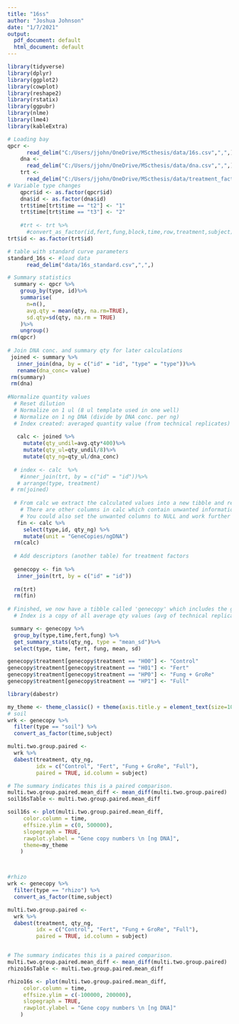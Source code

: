 ```yaml
---
title: "16ss"
author: "Joshua Johnson"
date: "1/7/2021"
output:
  pdf_document: default
  html_document: default
---
```


<!-- Packages -->

```r
library(tidyverse)
library(dplyr)
library(ggplot2)
library(cowplot)
library(reshape2)
library(rstatix)
library(ggpubr)
library(nlme)
library(lme4)
library(kableExtra)
```

<!-- Data load -->
```r
# Loading bay
qpcr <- 
      read_delim("C:/Users/jjohn/OneDrive/MScthesis/data/16s.csv",",",) #gene copy numbers from qpcr instrument
    dna <- 
      read_delim("C:/Users/jjohn/OneDrive/MScthesis/data/dna.csv",",",) # dna concentration of samples
    trt <-
      read_delim("C:/Users/jjohn/OneDrive/MScthesis/data/treatment_factors.csv",",",) #treatment index
# Variable type changes 
    qpcr$id <- as.factor(qpcr$id)
    dna$id <- as.factor(dna$id)
    trt$time[trt$time == "t2"] <- "1"
    trt$time[trt$time == "t3"] <- "2"
    
    #trt <- trt %>%
      #convert_as_factor(id,fert,fung,block,time,row,treatment,subject) # easier when more than one needs to change
trt$id <- as.factor(trt$id)

# table with standard curve parameters
standard_16s <- #load data
      read_delim("data/16s_standard.csv",",",)


```


    
<!-- Data mangling -->
```r
# Summary statistics
  summary <- qpcr %>%
    group_by(type, id)%>%                                    
    summarise(
      n=n(),
      avg.qty = mean(qty, na.rm=TRUE),
      sd.qty=sd(qty, na.rm = TRUE) 
    )%>% 
    ungroup()
 rm(qpcr)
 
# Join DNA conc. and summary qty for later calculations  
 joined <- summary %>% 
   inner_join(dna, by = c("id" = "id", "type" = "type"))%>% 
   rename(dna_conc= value)
 rm(summary)
 rm(dna)
 
#Normalize quantity values
  # Reset dilution
  # Normalize on 1 ul (8 ul template used in one well)
  # Normalize on 1 ng DNA (divide by DNA conc. per ng)
  # Index created: averaged quantity value (from technical replicates) for each replicate
 
   calc <- joined %>%
     mutate(qty_undil=avg.qty*400)%>% 
     mutate(qty_ul=qty_undil/8)%>% 
     mutate(qty_ng=qty_ul/dna_conc)
   
  # index <- calc  %>% 
    #inner_join(trt, by = c("id" = "id"))%>%
   # arrange(type, treatment)
 # rm(joined)
   
  # From calc we extract the calculated values into a new tibble and remove calc 
    # There are other columns in calc which contain unwanted information, hence the new tibble
    # You could also set the unwanted columns to NULL and work further with calc 
   fin <- calc %>% 
     select(type,id, qty_ng) %>% 
     mutate(unit = "GeneCopies/ngDNA")
  rm(calc)
  
  # Add descriptors (another table) for treatment factors
  
  genecopy <- fin %>% 
   inner_join(trt, by = c("id" = "id"))
  
  rm(trt)
  rm(fin)
  
# Finished, we now have a tibble called 'genecopy' which includes the gene copy numbers per ng DNA
  # Index is a copy of all average qty values (avg of technical replicates) for each replicate and is normalized on ng DNA
```

<!-- Summary Statistics -->

```r
 summary <- genecopy %>%
  group_by(type,time,fert,fung) %>%
  get_summary_stats(qty_ng, type = "mean_sd")%>%
  select(type, time, fert, fung, mean, sd)

genecopy$treatment[genecopy$treatment == "H00"] <- "Control"
genecopy$treatment[genecopy$treatment == "H01"] <- "Fert"
genecopy$treatment[genecopy$treatment == "HP0"] <- "Fung + GroRe"
genecopy$treatment[genecopy$treatment == "HP1"] <- "Full"


```


```r
library(dabestr)

my_theme <- theme_classic() + theme(axis.title.y = element_text(size=10))
# soil
wrk <- genecopy %>%
  filter(type == "soil") %>%
  convert_as_factor(time,subject)

multi.two.group.paired <- 
  wrk %>%
  dabest(treatment, qty_ng, 
         idx = c("Control", "Fert", "Fung + GroRe", "Full"),
         paired = TRUE, id.column = subject)

# The summary indicates this is a paired comparison. 
multi.two.group.paired.mean_diff <- mean_diff(multi.two.group.paired)
soil16sTable <- multi.two.group.paired.mean_diff

soil16s <- plot(multi.two.group.paired.mean_diff, 
     color.column = time,
     effsize.ylim = c(0, 500000),
     slopegraph = TRUE,
     rawplot.ylabel = "Gene copy numbers \n [ng DNA]",
     theme=my_theme
    )



#rhizo
wrk <- genecopy %>%
  filter(type == "rhizo") %>%
  convert_as_factor(time,subject)

multi.two.group.paired <- 
  wrk %>%
  dabest(treatment, qty_ng, 
         idx = c("Control", "Fert", "Fung + GroRe", "Full"),
         paired = TRUE, id.column = subject)


# The summary indicates this is a paired comparison. 
multi.two.group.paired.mean_diff <- mean_diff(multi.two.group.paired)
rhizo16sTable <- multi.two.group.paired.mean_diff

rhizo16s <- plot(multi.two.group.paired.mean_diff, 
     color.column = time,
     effsize.ylim = c(-100000, 200000),
     slopegraph = TRUE,
     rawplot.ylabel = "Gene copy numbers \n [ng DNA]"
    )


```



